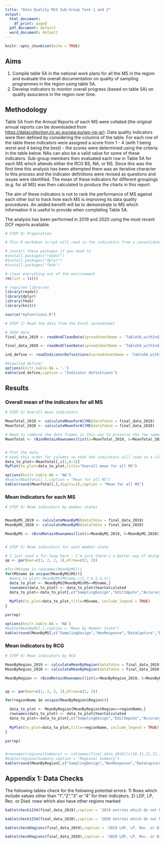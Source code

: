 ```yaml
---
title: "Data Quality RCG Sub-Group Task 1 and 2"
output:
  html_document:
    df_print: paged
  pdf_document: default
  word_document: default
---
```


```r
knitr::opts_chunk$set(echo = TRUE)
```


## Aims

1. Compile table 5A in the national work plans for all the MS in the region and evaluate the overall documentation on quality of sampling programmes in the region using table 5A.
2. Develop indicators to monitor overall progress (based on table 5A) on quality assurance in the region over time.

## Methodology


Table 5A from the Annual Reports of each MS were collated (the original annual reports can be downloaded from <https://datacollection.jrc.ec.europa.eu/wp-np-ar>).  Data quality indicators were then defined by considering the columns of the table.  For each row of the table these indicators were assigned a score from 1 - 4 (with 1 being worst and 4 being the best) - the scores were determined using the criteria in the table below.  NAs can also be a valid value for some of these indicators.  Sub-group members then evaluated each row in Table 5A for each MS which attends either the RCG BS, NA, or NS.  Since this was the first time this analysis has been attempted there was an iterative character to this process and the indicator definitions were revised as questions and issues were identified.  The mean of these indicators for different groupings (e.g. for all MS) was then calculated to produce the charts in this report.

The aim of these indicators is not to rank the performance of MS against each other but to track how each MS is improving its data quality procedures.  An added benefit will be to demonstrate to MS which information it is useful to provide when completing Table 5A.

The analysis has been performed in 2019 and 2020 using the most recent DCF reports available.


```r
# STEP 0) Preparation

# This R markdown script will read in the indicators from a consolidated Table5A and then display the data.

# install these packages if you need to
#install.packages("readxl")
#install.packages("dplyr")
#install.packages("fmsb")

# clear everything out of the environment
rm(list = ls())

# required libraries
library(readxl)
library(dplyr)
library(fmsb)
library(knitr)

source("myFunctions.R")

```

```r

# STEP 1) Read the data from the Excel spreadsheet

# 2019 data 
final_data_2019 <- readAndCleanData(spreadsheetName = 'Table5A_withIndicators_2019.xlsx',yearCalculated = 2019)

final_data_2020 <- readAndCleanData(spreadsheetName = 'Table5A_withIndicators_2020.xlsx',yearCalculated = 2020)


```




```r
ind_define <- readIndicatorDefinitions(spreadsheetName = 'Table5A_withIndicators_2020.xlsx')

#View(ind_define)
options(knitr.kable.NA = '-')
kable(ind_define,caption = "Indicator definitions")

```

## Results

### Overall mean of the indicators for all MS


```r

# STEP 3) Overall mean indicators

MeanTotal_2019 <- calculateMeanForAllMS(dataToUse = final_data_2019)
MeanTotal_2020 <- calculateMeanForAllMS(dataToUse = final_data_2020)

# Need to combine the data frames in this way to preserve the row names (these specify the year)
MeanTotal <- rBindRetainRownames(list(a=MeanTotal_2019, b=MeanTotal_2020))


# Plot the data
# Used this order for columns so that the indicators will read in a clockwise direction
data_to_plot<-MeanTotal[,c(1,6:2)]
MyPlot(to_plot=data_to_plot,title="Overall mean for all MS")

options(knitr.kable.NA = 'NA')
#kable(MeanTotal[,],caption = "Mean for all MS")
kable(round(MeanTotal[,],digits=2),caption = "Mean for all MS")


```

### Mean indicators for each MS

```r

# STEP 4) Mean indicators by member states


MeanByMS_2019 <- calculateMeanByMS(dataToUse = final_data_2019)
MeanByMS_2020 <- calculateMeanByMS(dataToUse = final_data_2020)

MeanByMS <- rBindRetainRownames(list(a=MeanByMS_2019, b=MeanByMS_2020))



```



```r

# STEP 5) Mean indicators for each member state

# I just used a for-loop here - I'm sure there's a better way of doing this using the "apply" family of functions
op <- par(mar=c(1, 2, 2, 1),mfrow=c(2, 2))

#for(MSname in rownames(MeanByMS)){
for(MSname in unique(MeanByMS$MS)){
  #data_to_plot<-MeanByMS[MSname,c(2,7,6,5,4,3)]
  data_to_plot <- MeanByMS[MeanByMS$MS==MSname,]
  rownames(data_to_plot) <- data_to_plot$YearCalculated
  data_to_plot<-data_to_plot[,c("SamplingDesign","EditImpute","AccuracyBias","DataStorage","DataCapture","NonResponse")]
  
  MyPlot(to_plot=data_to_plot,title=MSname, include_legend = TRUE)
}

par(op)

options(knitr.kable.NA = 'NA')
#kable(MeanByMS[,],caption = "Mean by Member State")
kable(round(MeanByMS[,c("SamplingDesign","NonResponse","DataCapture","DataStorage","AccuracyBias","EditImpute")],digits=2),caption = "Mean by Member State")

```

### Mean indicators by RCG



```r

# STEP 6) Mean indicators by RCG

MeanByRegion_2019 <- calculateMeanByRegion(dataToUse = final_data_2019)
MeanByRegion_2020 <- calculateMeanByRegion(dataToUse = final_data_2020)

MeanByRegion <- rBindRetainRownames(list(a=MeanByRegion_2019, b=MeanByRegion_2020))


op <- par(mar=c(1, 2, 2, 1),mfrow=c(2, 2))

for(regionName in unique(MeanByRegion$Region)){

  data_to_plot <- MeanByRegion[MeanByRegion$Region==regionName,]
  rownames(data_to_plot) <- data_to_plot$YearCalculated
  data_to_plot<-data_to_plot[,c("SamplingDesign","EditImpute","AccuracyBias","DataStorage","DataCapture","NonResponse")]
  
  MyPlot(to_plot=data_to_plot,title=regionName, include_legend = TRUE)
}

par(op)


#rownames(regionalSummary) <- colnames(final_data_2019)[c(10,11,12,13,14,15,16)]
#kable(regionalSummary,caption = "Regional Summary")
kable(round(MeanByRegion[,c("SamplingDesign","NonResponse","DataCapture","DataStorage","AccuracyBias","EditImpute")],digits=2),caption = "Regional Summary")


```



## Appendix 1: Data Checks

The following tables check for the following potential errors:
1) Rows which include values other than "1","2","3" or "4" for their indicators.
2) LDF, LP, Rec. or Diad. rows which also have other regions marked

```r

kable(check1234(final_data_2019),caption = '2019 entries which do not have a value of 1,2,3, or 4 for the indicators')

kable(check1234(final_data_2020),caption = '2020 entries which do not have a value of 1,2,3, or 4 for the indicators')

kable(checkRegions(final_data_2019),caption = '2019 LDF, LP, Rec. or Diad. entries which also have other regions marked')

kable(checkRegions(final_data_2020),caption = '2020 LDF, LP, Rec. or Diad. entries which also have other regions marked')

```

